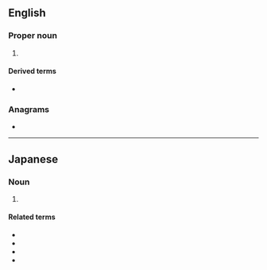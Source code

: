 {{also|js|Js|j's|j/s|J's}}
==English==

===Proper noun===
{{en-proper noun}}

# {{initialism of|en|JavaScript}}

====Derived terms====
* {{l|en|WinJS}}

===Anagrams===
* {{anagrams|en|a=js|S.J.|SJ}}

----

==Japanese==

===Noun===
{{ja-noun|ジェー%エス}}

# {{initialism of|ja|女子小学生|tr=joshi shōgakusei|t=female primary school student}}

====Related terms====
* {{ja-r|J%G|ジェー%ジー}}
* {{ja-r|J%D|ジェー%ディー}}
* {{ja-r|J%K|ジェー%ケー}}
* {{ja-r|J%C|ジェー%シー}}